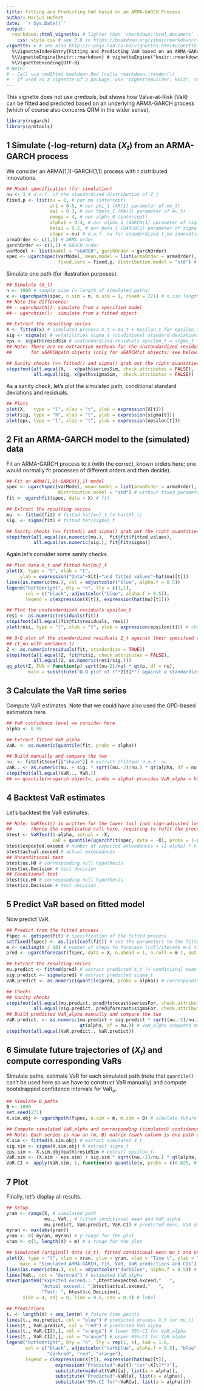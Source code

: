 ```yaml
---
title: Fitting and Predicting VaR based on an ARMA-GARCH Process
author: Marius Hofert
date: '`r Sys.Date()`'
output:
  rmarkdown::html_vignette: # lighter than `rmarkdown::html_document` (`knitr:::html_vignette` just calls `rmarkdown::html_document` with a custom `.css`); see https://bookdown.org/yihui/rmarkdown/r-package-vignette.html
    css: style.css # see 3.8 in https://bookdown.org/yihui/rmarkdown/r-package-vignette.html
vignette: > # see also http://r-pkgs.had.co.nz/vignettes.html#vignette-metadata
  %\VignetteIndexEntry{Fitting and Predicting VaR based on an ARMA-GARCH Process}
  %\VignetteEngine{knitr::rmarkdown} # vignetteEngine("knitr::rmarkdown") => knitr:::vweave_rmarkdown() => rmarkdown::render() but produces a much smaller vignette than rmarkdown::render()
  %\VignetteEncoding{UTF-8}
# Note:
# - Call via rmd2html bookdown.Rmd (calls rmarkdown::render())
# - If used as a vignette of a package, use 'VignetteBuilder: knitr, rmarkdown' in DESCRIPTION.
---
```


This vignette does not use *qrmtools*, but shows how Value-at-Risk (VaR) can be
fitted and predicted based on an underlying ARMA-GARCH process (which of course
also concerns QRM in the wider sense).

```r
library(rugarch)
library(qrmtools)
```


## 1 Simulate (-log-return) data $(X_t)$ from an ARMA-GARCH process

We consider an ARMA(1,1)-GARCH(1,1) process with $t$ distributed innovations.
```r
## Model specification (for simulation)
nu <- 3 # d.o.f. of the standardized distribution of Z_t
fixed.p <- list(mu = 0, # our mu (intercept)
                ar1 = 0.5, # our phi_1 (AR(1) parameter of mu_t)
                ma1 = 0.3, # our theta_1 (MA(1) parameter of mu_t)
                omega = 4, # our alpha_0 (intercept)
                alpha1 = 0.4, # our alpha_1 (GARCH(1) parameter of sigma_t^2)
                beta1 = 0.2, # our beta_1 (GARCH(1) parameter of sigma_t^2)
                shape = nu) # d.o.f. nu for standardized t_nu innovations
armaOrder <- c(1,1) # ARMA order
garchOrder <- c(1,1) # GARCH order
varModel <- list(model = "sGARCH", garchOrder = garchOrder)
spec <- ugarchspec(varModel, mean.model = list(armaOrder = armaOrder),
                   fixed.pars = fixed.p, distribution.model = "std") # t standardized residuals
```

Simulate one path (for illustration purposes).
```r
## Simulate (X_t)
n <- 1000 # sample size (= length of simulated paths)
x <- ugarchpath(spec, n.sim = n, m.sim = 1, rseed = 271) # n.sim length of simulated path; m.sim = number of paths
## Note the difference:
## - ugarchpath(): simulate from a specified model
## - ugarchsim():  simulate from a fitted object

## Extract the resulting series
X <- fitted(x) # simulated process X_t = mu_t + epsilon_t for epsilon_t = sigma_t * Z_t
sig <- sigma(x) # volatilities sigma_t (conditional standard deviations)
eps <- x@path$residSim # unstandardized residuals epsilon_t = sigma_t * Z_t
## Note: There are no extraction methods for the unstandardized residuals epsilon_t
##       for uGARCHpath objects (only for uGARCHfit objects; see below).

## Sanity checks (=> fitted() and sigma() grab out the right quantities)
stopifnot(all.equal(X,   x@path$seriesSim, check.attributes = FALSE),
          all.equal(sig, x@path$sigmaSim,  check.attributes = FALSE))
```

As a sanity check, let's plot the simulated path, conditional
standard deviations and residuals.
```r
## Plots
plot(X,   type = "l", xlab = "t", ylab = expression(X[t]))
plot(sig, type = "h", xlab = "t", ylab = expression(sigma[t]))
plot(eps, type = "l", xlab = "t", ylab = expression(epsilon[t]))
```


## 2 Fit an ARMA-GARCH model to the (simulated) data

Fit an ARMA-GARCH process to `X` (with the correct, known orders here; one would
normally fit processes of different orders and then decide).
```r
## Fit an ARMA(1,1)-GARCH(1,1) model
spec <- ugarchspec(varModel, mean.model = list(armaOrder = armaOrder),
                   distribution.model = "std") # without fixed parameters here
fit <- ugarchfit(spec, data = X) # fit

## Extract the resulting series
mu. <- fitted(fit) # fitted hat{mu}_t (= hat{X}_t)
sig. <- sigma(fit) # fitted hat{sigma}_t

## Sanity checks (=> fitted() and sigma() grab out the right quantities)
stopifnot(all.equal(as.numeric(mu.),  fit@fit$fitted.values),
          all.equal(as.numeric(sig.), fit@fit$sigma))
```

Again let's consider some sanity checks.
```r
## Plot data X_t and fitted hat{mu}_t
plot(X, type = "l", xlab = "t",
     ylab = expression("Data"~X[t]~"and fitted values"~hat(mu)[t]))
lines(as.numeric(mu.), col = adjustcolor("blue", alpha.f = 0.5))
legend("bottomright", bty = "n", lty = c(1,1),
       col = c("black", adjustcolor("blue", alpha.f = 0.5)),
       legend = c(expression(X[t]), expression(hat(mu)[t])))

## Plot the unstandardized residuals epsilon_t
resi <- as.numeric(residuals(fit))
stopifnot(all.equal(fit@fit$residuals, resi))
plot(resi, type = "l", xlab = "t", ylab = expression(epsilon[t])) # check residuals epsilon_t

## Q-Q plot of the standardized residuals Z_t against their specified t
## (t_nu with variance 1)
Z <- as.numeric(residuals(fit, standardize = TRUE))
stopifnot(all.equal(Z, fit@fit$z, check.attributes = FALSE),
          all.equal(Z, as.numeric(resi/sig.)))
qq_plot(Z, FUN = function(p) sqrt((nu-2)/nu) * qt(p, df = nu),
        main = substitute("Q-Q plot of ("*Z[t]*") against a standardized"~t[nu.], list(nu. = nu)))
```


## 3 Calculate the VaR time series

Compute VaR estimates. Note that we could have also used the GPD-based
estimators here.
```r
## VaR confidence level we consider here
alpha <- 0.99

## Extract fitted VaR_alpha
VaR. <- as.numeric(quantile(fit, probs = alpha))

## Build manually and compare the two
nu. <- fit@fit$coef[["shape"]] # extract (fitted) d.o.f. nu
VaR.. <- as.numeric(mu. + sig. * sqrt((nu.-2)/nu.) * qt(alpha, df = nu.)) # VaR_alpha computed manually
stopifnot(all.equal(VaR.., VaR.))
## => quantile(<rugarch object>, probs = alpha) provides VaR_alpha = hat{mu}_t + hat{sigma}_t * q_Z(alpha)
```


## 4 Backtest VaR estimates

Let's backtest the VaR estimates.
```r
## Note: VaRTest() is written for the lower tail (not sign-adjusted losses)
##       (hence the complicated call here, requiring to refit the process to -X)
btest <- VaRTest(1-alpha, actual = -X,
                 VaR = quantile(ugarchfit(spec, data = -X), probs = 1-alpha))
btest$expected.exceed # number of expected exceedances = (1-alpha) * n
btest$actual.exceed # actual exceedances
## Unconditional test
btest$uc.H0 # corresponding null hypothesis
btest$uc.Decision # test decision
## Conditional test
btest$cc.H0 # corresponding null hypothesis
btest$cc.Decision # test decision
```


## 5 Predict VaR based on fitted model

Now predict VaR.
```r
## Predict from the fitted process
fspec <- getspec(fit) # specification of the fitted process
setfixed(fspec) <- as.list(coef(fit)) # set the parameters to the fitted ones
m <- ceiling(n / 10) # number of steps to forecast (roll/iterate m-1 times forward with frequency 1)
pred <- ugarchforecast(fspec, data = X, n.ahead = 1, n.roll = m-1, out.sample = m) # predict from the fitted process

## Extract the resulting series
mu.predict <- fitted(pred) # extract predicted X_t (= conditional mean mu_t; note: E[Z] = 0)
sig.predict <- sigma(pred) # extract predicted sigma_t
VaR.predict <- as.numeric(quantile(pred, probs = alpha)) # corresponding predicted VaR_alpha

## Checks
## Sanity checks
stopifnot(all.equal(mu.predict, pred@forecast$seriesFor, check.attributes = FALSE),
          all.equal(sig.predict, pred@forecast$sigmaFor, check.attributes = FALSE)) # sanity check
## Build predicted VaR_alpha manually and compare the two
VaR.predict. <- as.numeric(mu.predict + sig.predict * sqrt((nu.-2)/nu.) *
                           qt(alpha, df = nu.)) # VaR_alpha computed manually
stopifnot(all.equal(VaR.predict., VaR.predict))
```


## 6 Simulate future trajectories of $(X_t)$ and compute corresponding VaRs

Simulate paths, estimate VaR for each simulated path (note that `quantile()` can't be used here so
we have to construct VaR manually) and compute bootstrapped confidence intervals for
$\mathrm{VaR}_\alpha$.
```r
## Simulate B paths
B <- 1000
set.seed(271)
X.sim.obj <- ugarchpath(fspec, n.sim = m, m.sim = B) # simulate future paths

## Compute simulated VaR_alpha and corresponding (simulated) confidence intervals
## Note: Each series is now an (m, B) matrix (each column is one path of length m)
X.sim <- fitted(X.sim.obj) # extract simulated X_t
sig.sim <- sigma(X.sim.obj) # extract sigma_t
eps.sim <- X.sim.obj@path$residSim # extract epsilon_t
VaR.sim <- (X.sim - eps.sim) + sig.sim * sqrt((nu.-2)/nu.) * qt(alpha, df = nu.) # (m, B) matrix
VaR.CI <- apply(VaR.sim, 1, function(x) quantile(x, probs = c(0.025, 0.975)))
```


## 7 Plot

Finally, let's display all results.
```r
## Setup
yran <- range(X, # simulated path
              mu., VaR., # fitted conditional mean and VaR_alpha
              mu.predict, VaR.predict, VaR.CI) # predicted mean, VaR and CIs
myran <- max(abs(yran))
yran <- c(-myran, myran) # y-range for the plot
xran <- c(1, length(X) + m) # x-range for the plot

## Simulated (original) data (X_t), fitted conditional mean mu_t and VaR_alpha
plot(X, type = "l", xlim = xran, ylim = yran, xlab = "Time t", ylab = "",
     main = "Simulated ARMA-GARCH, fit, VaR, VaR predictions and CIs")
lines(as.numeric(mu.), col = adjustcolor("darkblue", alpha.f = 0.5)) # hat{\mu}_t
lines(VaR., col = "darkred") # estimated VaR_alpha
mtext(paste0("Expected exceed.: ",btest$expected.exceed,"   ",
             "Actual exceed.: ",btest$actual.exceed,"   ",
             "Test: ", btest$cc.Decision),
      side = 4, adj = 0, line = 0.5, cex = 0.9) # label

## Predictions
t. <- length(X) + seq_len(m) # future time points
lines(t., mu.predict, col = "blue") # predicted process X_t (or mu_t)
lines(t., VaR.predict, col = "red") # predicted VaR_alpha
lines(t., VaR.CI[1,], col = "orange") # lower 95%-CI for VaR_alpha
lines(t., VaR.CI[2,], col = "orange") # upper 95%-CI for VaR_alpha
legend("bottomright", bty = "n", lty = rep(1, 6), lwd = 1.6,
       col = c("black", adjustcolor("darkblue", alpha.f = 0.5), "blue",
               "darkred", "red", "orange"),
       legend = c(expression(X[t]), expression(hat(mu)[t]),
                  expression("Predicted"~mu[t]~"(or"~X[t]*")"),
                  substitute(widehat(VaR)[a], list(a = alpha)),
                  substitute("Predicted"~VaR[a], list(a = alpha)),
                  substitute("95%-CI for"~VaR[a], list(a = alpha))))
```
